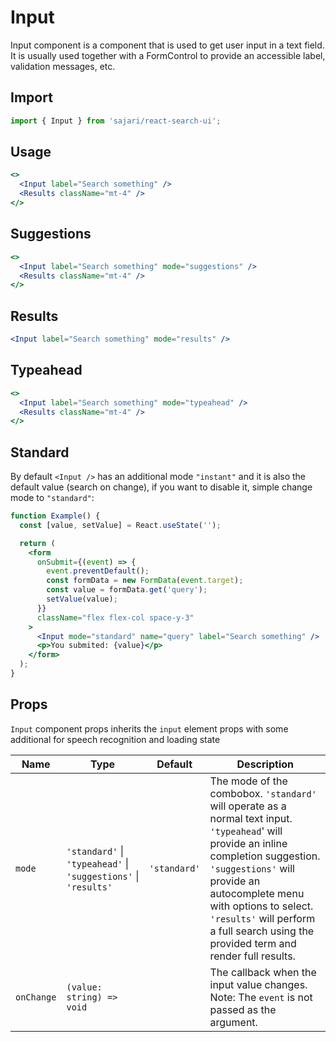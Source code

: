 
<SEO
  title="Input"
  description="Input component is a component that is used to get user input in a text field. It is usually used together with a FormControl to provide an accessible label, validation messages, etc."
/>

# Input

Input component is a component that is used to get user input in a text field. It is usually used together with a FormControl to provide an accessible label, validation messages, etc.

## Import

```js
import { Input } from 'sajari/react-search-ui';
```

## Usage

```jsx
<>
  <Input label="Search something" />
  <Results className="mt-4" />
</>
```

## Suggestions

```jsx
<>
  <Input label="Search something" mode="suggestions" />
  <Results className="mt-4" />
</>
```

## Results

```jsx
<Input label="Search something" mode="results" />
```

## Typeahead

```jsx
<>
  <Input label="Search something" mode="typeahead" />
  <Results className="mt-4" />
</>
```

## Standard

By default `<Input />` has an additional mode `"instant"` and it is also the default value (search on change), if you want to disable it, simple change mode to `"standard"`:

```jsx
function Example() {
  const [value, setValue] = React.useState('');

  return (
    <form
      onSubmit={(event) => {
        event.preventDefault();
        const formData = new FormData(event.target);
        const value = formData.get('query');
        setValue(value);
      }}
      className="flex flex-col space-y-3"
    >
      <Input mode="standard" name="query" label="Search something" />
      <p>You submited: {value}</p>
    </form>
  );
}
```

## Props

`Input` component props inherits the `input` element props with some additional for speech recognition and loading state

| Name       | Type                                                            | Default      | Description                                                                                                                                                                                                                                                                                               |
| ---------- | --------------------------------------------------------------- | ------------ | --------------------------------------------------------------------------------------------------------------------------------------------------------------------------------------------------------------------------------------------------------------------------------------------------------- |
| `mode`     | `'standard'` \| `'typeahead'` \| `'suggestions'` \| `'results'` | `'standard'` | The mode of the combobox. `'standard'` will operate as a normal text input. `'typeahead`' will provide an inline completion suggestion. `'suggestions'` will provide an autocomplete menu with options to select. `'results'` will perform a full search using the provided term and render full results. |
| `onChange` | `(value: string) => void`                                       |              | The callback when the input value changes. Note: The `event` is not passed as the argument.                                                                                                                                                                                                               |
